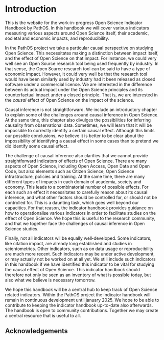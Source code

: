 # Introduction {.unnumbered}

This is the website for the work-in-progress Open Science Indicator Handbook by PathOS.
In this handbook we will cover various indicators measuring various aspects around Open Science itself, their academic, societal and economic impacts, and reproducibility.

In the PathOS project we take a particular causal perspective on studying Open Science.
This necessitates making a distinction between impact itself, and the effect of Open Science on that impact.
For instance, we could very well see an Open Source research tool being used frequently by industry.
In that sense, the Open Source research tool can be said to have a type of economic impact.
However, it could very well be that the research tool would have been similarly used by industry had it been released as closed software under a commercial licence.
We are interested in the difference between its actual impact under the Open Science principles and its counterfactual impact under a closed principle.
That is, we are interested in the *causal* effect of Open Science on the impact of the science.

Causal inference is not straightforward.
We include an introductory chapter to explain some of the challenges around causal inference in Open Science.
At the same time, this chapter also divulges the possibilities for inferring causality from observational data.
Sometimes, we will learn that it will be impossible to correctly identify a certain causal effect.
Although this limits our possible conclusions, we believe it is better to be clear about the impossibility of identifying a causal effect in some cases than to pretend we did identify some causal effect.

The challenge of causal inference also clarifies that we cannot provide straightforward indicators of effects of Open Science.
There are many aspects of Open Science, including Open Access, Open Data and Open Code, but also elements such as Citizen Science, Open Science infrastructure, policies and training.
At the same time, there are many different types of impacts in each domain of academia, society and economy.
This leads to a combinatorial number of possible effects.
For each such an effect it necessitates to carefully reason about its causal inference, and what other factors should be controlled for, or should not be controlled for.
This is a daunting task, which goes well beyond our capacities.
For that reason, the indicator handbook provides guidance on how to operationalise various indicators in order to facilitate studies on the effect of Open Science.
We hope this is useful to the research community, and that we together face the challenges of causal inference in Open Science studies.

Finally, not all indicators wil be equally well-developed.
Some indicators, like citation impact, are already long established and studies in scientometrics.
Other indicators, such as on data usage or reproducibility are much more recent.
Such indicators may be under active development, or may actually not be worked on at all yet.
We still include such indicators in this handbook if we have identified this indicator to be vital for studying the causal effect of Open Science.
This indicator handbook should therefore not only be seen as an inventory of what is possible today, but also what we believe is necessary tomorrow.

We hope this handbook will be a central hub to keep track of Open Science related indicators.
Within the PathOS project the indicator handbook will remain in continuous development until january 2025.
We hope to be able to contribute to keeping the indicator handbook up-to-date also afterwards.
The handbook is open to community contributions.
Together we may create a central resource that is useful to all.

## Acknowledgements {.unnumbered}
